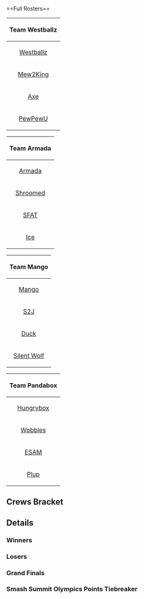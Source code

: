 {{DISPLAYTITLE: Smash Summit 2: ''Crews Bracket''}}{{Smash Summit 2 Tabs|This=4}}<br/>
==Full Rosters==
{{box|start|padding=1em}}
{| class="wikitable"
! colspan="8" align="center"|Team Westballz
|-
|{{Flag/us}} {{Head/falco}} [[Westballz]]
|-
|{{Flag/us}} {{Head/marth}} [[Mew2King]]
|-
|{{Flag/us}} {{head/pikachu}} [[Axe]]
|-
|{{flag/us}} {{head/marth}} [[PewPewU]]
|}
{{box|break|padding=1em}}
{| class="wikitable"
! colspan="8" align="center"|Team Armada
|-
|{{Flag/se}} {{Head/peach}} [[Armada]]
|-
|{{flag/us}} {{head/sheik}} [[Shroomed]]
|-
|{{Flag/us}} {{head/fox}} [[SFAT]]
|-
|{{Flag/de}} {{head/fox}} [[Ice]]
|}
{{box|break|padding=1em}}
{| class="wikitable"
! colspan="8" align="center"|Team Mango
|-
|{{Flag/us}} {{Head/falco}} [[Mango]]
|-
|{{Flag/us}} {{head/cf}} [[S2J]]
|-
|{{Flag/us}} {{head/samus}} [[Duck]]
|-
|{{flag/us}} {{head/fox}} [[Silent Wolf]]
|}
{{box|break|padding=1em}}
{| class="wikitable"
! colspan="8" align="center"|Team Pandabox
|-
|{{Flag/us}} {{Head/puff}} [[Hungrybox]]
|-
|{{Flag/us}} {{Head/ice climbers}} [[Wobbles]]
|-
|{{Flag/us}} {{head/samus}} [[ESAM]]
|-
|{{flag/us}} {{head/sheik}} [[Plup]]
|}
{{box|end}}


==Crews Bracket==
{{4DE4SBracket
<!-- WINNERS BRACKET -->
|r2m1p1=Team Armada |r2m1p1flag= |r2m1p1score=16
|r2m1p2=Team Westballz |r2m1p2flag=us |r2m1p2score=11
|r2m1win=1

|r2m2p1=Team Mango |r2m2p1flag=us |r2m2p1score=16
|r2m2p2=Team Pandabox |r2m2p2flag=us |r2m2p2score=12
|r2m2win=1

|r4m1p1=Team Armada |r4m1p1flag= |r4m1p1score=16
|r4m1p2=Team Mango |r4m1p2flag=us |r4m1p2score=14
|r4m1win=1

<!-- LOSERS BRACKET -->
|l1m1p1=Bye |l1m1p1flag= |l1m1p1score=
|l1m1p2=Bye |l1m1p2flag= |l1m1p2score=
|l1m1win=

|l1m2p1=Bye |l1m2p1flag= |l1m2p1score=
|l1m2p2=Bye |l1m2p2flag= |l1m2p2score=
|l1m2win=

|l2m1p1=Team Westballz |l2m1p1flag=us |l2m1p1score=W
|l2m1p2=Bye |l2m1p2flag= |l2m1p2score=-
|l2m1win=1

|l2m2p1=Team Pandabox |l2m2p1flag=us |l2m2p1score=W
|l2m2p2=Bye |l2m2p2flag= |l2m2p2score=-
|l2m2win=1

|l3m1p1=Team Westballz |l3m1p1flag=us |l3m1p1score=15
|l3m1p2=Team Pandabox |l3m1p2flag=us |l3m1p2score=16
|l3m1win=2

|l4m1p1=Team Mango |l4m1p1flag=us |l4m1p1score=10
|l4m1p2=Team Pandabox |l4m1p2flag=us |l4m1p2score=16
|l4m1win=2

<!-- GRAND FINALS -->
|r5m1p1=Team Armada |r5m1p1flag= |r5m1p1score=16
|r5m1p2=Team Pandabox |r5m1p2flag=us |r5m1p2score=15
|r5m1win=1
}}

==Details==

===Winners===
{{TeamMatch
|team1literal='''Team Armada'''
|team2literal='''Team Westballz {{flag/us}}'''
|date=
|finished=
|live=
|vod=
|teamwin=1
|lrthread=
|interview=
|review=
|width=320

|team1matches=4
|team2matches=2
|team1stocks=5
|team2stocks=0

|m1p1=Shroomed |m1p1char=sheik |m1p1s1=4 |m1p1s2=0 |m1p2=Westballz |m1p2char=falco |m1p2s1=4 |m1p2s2=1 |m1win=2 |m1stage=Battlefield
|m2p1=Armada |m2p1char=peach |m2p1s1=4 |m2p1s2=4 |m2p2=Westballz |m2p2char=falco |m2p2s1=1 |m2p2s2=0 |m2win=1 |m2stage=Final Destination
|m3p1=Armada |m3p1char=peach |m3p1s1=4 |m3p1s2=2 |m3p2=Mew2King |m3p2char=marth |m3p2s1=4 |m3p2s2=0 |m3win=1 |m3stage=Final Destination
|m4p1=Armada |m4p1char=peach |m4p1s1=2 |m4p1s2=0 |m4p2=Axe |m4p2char=pikachu |m4p2s1=4 |m4p2s2=1 |m4win=2 |m4stage=Pokémon Stadium
|m5p1=SFAT |m5p1char=Fox |m5p1s1=4 |m5p1s2=4 |m5p2=Axe |m5p2char=pikachu |m5p2s1=1 |m5p2s2=0 |m5win=1 |m5stage=Yoshi's Story
|m6p1=SFAT |m6p1char=fox |m6p1s1=4 |m6p1s2=1 |m6p2=PewPewU |m6p2char=marth |m6p2s1=4 |m6p2s2=0 |m6win=1 |m6stage=Yoshi's Story
|m7p1= |m7p1char= |m7p1s1= |m7p1s2= |m7p2= |m7p2char= |m7p2s1= |m7p2s2= |m7win= |m7stage=
|m8p1= |m8p1char= |m8p1s1= |m8p1s2= |m8p2= |m8p2char= |m8p2s1= |m8p2s2= |m8win= |m8stage=
|m9p1= |m9p1char= |m9p1s1= |m9p1s2= |m9p2= |m9p2char= |m9p2s1= |m9p2s2= |m9win= |m9stage=
}}

{{TeamMatch
|team1literal='''{{flag/us}} Team Mango'''
|team2literal='''Team Pandabox {{flag/us}}'''
|date=
|finished=
|live=
|vod=
|teamwin=1
|lrthread=
|interview=
|review=
|width=320

|team1matches=4
|team2matches=3
|team1stocks=4
|team2stocks=0

|m1p1=S2J |m1p1char=cf |m1p1s1=4 |m1p1s2=2 |m1p2=wobbles |m1p2char=ice climbers |m1p2s1=4 |m1p2s2=0 |m1win=1 |m1stage=Yoshi's Story
|m2p1=S2J |m2p1char=cf |m2p1s1=2 |m2p1s2=0 |m2p2=Hungrybox |m2p2char=puff |m2p2s1=4 |m2p2s2=3 |m2win=2 |m2stage=Dream Land
|m3p1=Mango |m3p1char=fox |m3p1s1=4 |m3p1s2=2 |m3p2=Hungrybox |m3p2char=puff |m3p2s1=3 |m3p2s2=0 |m3win=1 |m3stage=Yoshi's Story
|m4p1=Mango |m4p1char=fox |m4p1s1=2 |m4p1s2=0 |m4p2=ESAM |m4p2char=samus |m4p2s1=4 |m4p2s2=2 |m4win=2 |m4stage=Fountain of Dreams
|m5p1=Duck |m5p1char=samus |m5p1s1=4 |m5p1s2=4 |m5p2=ESAM |m5p2char=samus |m5p2s1=2 |m5p2s2=0 |m5win=1 |m5stage=Fountain of Dreams
|m6p1=Duck |m6p1char=samus |m6p1s1=4 |m6p1s2=0 |m6p2=Plup |m6p2char=sheik |m6p2s1=4 |m6p2s2=2 |m6win=2 |m6stage=Battlefield
|m7p1=Silent Wolf |m7p1char=fox |m7p1s1=4 |m7p1s2=4 |m7p2=Plup |m7p2char=sheik |m7p2s1=2 |m7p2s2=0 |m7win=1 |m7stage=Pokémon Stadium
|m8p1= |m8p1char= |m8p1s1= |m8p1s2= |m8p2= |m8p2char= |m8p2s1= |m8p2s2= |m8win= |m8stage=
|m9p1= |m9p1char= |m9p1s1= |m9p1s2= |m9p2= |m9p2char= |m9p2s1= |m9p2s2= |m9win= |m9stage=
}}

{{TeamMatch
|team1literal='''Team Armada'''
|team2literal='''Team Mango {{flag/us}}'''
|date=
|finished=
|live=
|vod=
|teamwin=1
|lrthread=
|interview=
|review=
|width=320

|team1matches=4
|team2matches=3
|team1stocks=2
|team2stocks=0

|m1p1=SFAT |m1p1char=fox |m1p1s1=4 |m1p1s2=3 |m1p2=S2J |m1p2char=cf |m1p2s1=4 |m1p2s2=0 |m1win=1 |m1stage=Yoshi's Story
|m2p1=SFAT |m2p1char=fox |m2p1s1=3 |m2p1s2=0 |m2p2=Duck |m2p2char=samus |m2p2s1=4 |m2p2s2=3 |m2win=2 |m2stage=Fountain of Dreams
|m3p1=Shroomed |m3p1char=sheik |m3p1s1=4 |m3p1s2=2 |m3p2=Duck |m3p2char=samus |m3p2s13=3 |m3p2s2=0 |m3win=1 |m3stage=Battlefield
|m4p1=Shroomed |m4p1char=sheik |m4p1s1=2 |m4p1s2=0 |m4p2=Silent Wolf |m4p2char=fox |m4p2s1=4 |m4p2s2=2 |m4win=2 |m4stage=Pokémon Stadium
|m5p1=Ice |m5p1char=fox |m5p1s1=4 |m5p1s2=3 |m5p2=Silent Wolf |m5p2char=fox |m5p2s1=2 |m5p2s2=0 |m5win=1 |m5stage=Battlefield
|m6p1=Ice |m6p1char=fox |m6p1s1=3 |m6p1s2=0 |m6p2=Mango |m6p2char=fox |m6p2s1=4 |m6p2s2=3 |m6win=2 |m6stage=Yoshi's Story
|m7p1=Armada |m7p1char=peach |m7p1s1=4 |m7p1s2=2 |m7p2=Mango |m7p2char=fox |m7p2s1=3 |m7p2s2=0 |m7win=1 |m7stage=Final Destination
|m8p1= |m8p1char= |m8p1s1= |m8p1s2= |m8p2= |m8p2char= |m8p2s1= |m8p2s2= |m8win= |m8stage=
|m9p1= |m9p1char= |m9p1s1= |m9p1s2= |m9p2= |m9p2char= |m9p2s1= |m9p2s2= |m9win= |m9stage=
}}


===Losers===
{{TeamMatch
|team1literal='''{{flag/us}} Team Westballz'''
|team2literal='''Team Pandabox {{flag/us}}'''
|date=
|finished=
|live=
|vod=
|teamwin=2
|lrthread=
|interview=
|review=
|width=320

|team1matches=3
|team2matches=4
|team1stocks=0
|team2stocks=1

|m1p1=Axe |m1p1char=pikachu |m1p1s1=4 |m1p1s2=0 |m1p2=Hungrybox |m1p2char=puff |m1p2s1=4 |m1p2s2=1 |m1win=2 |m1stage=Battlefield
|m2p1=PewPewU |m2p1char=marth |m2p1s1=4 |m2p1s2=1 |m2p2=Hungrybox |m2p2char=puff |m2p2s1=1 |m2p2s2=0 |m2win=1 |m2stage=Pokémon Stadium
|m3p1=PewPewU |m3p1char=marth |m3p1s1=1 |m3p1s2=0 |m3p2=ESAM |m3p2char=samus |m3p2s1=4 |m3p2s2=3 |m3win=2 |m3stage=Dream Land
|m4p1=Mew2King |m4p1char=sheik |m4p1s1=4 |m4p1s2=2 |m4p2=ESAM |m4p2char=samus |m4p2s1=3 |m4p2s2=0 |m4win=1 |m4stage=Final Destination
|m5p1=Mew2King |m5p1char=sheik |m5p1s1=2 |m5p1s2=0 |m5p2=Wobbles |m5p2char=ice climbers |m5p2s1=4 |m5p2s2=3 |m5win=2 |m5stage=Pokémon Stadium
|m6p1=Westballz |m6p1char=falco |m6p1s1=4 |m6p1s2=2 |m6p2=Wobbles |m6p2char=ice climbers |m6p2s1=3 |m6p2s2=0 |m6win=1 |m6stage=Yoshi's Story
|m7p1=Westballz |m7p1char=falco |m7p1s1=2 |m7p1s2=0 |m7p2=Plup |m7p2char=sheik |m7p2s1=4 |m7p2s2=1 |m7win=2 |m7stage=Battlefield
|m8p1= |m8p1char= |m8p1s1= |m8p1s2= |m8p2= |m8p2char= |m8p2s1= |m8p2s2= |m8win= |m8stage=
|m9p1= |m9p1char= |m9p1s1= |m9p1s2= |m9p2= |m9p2char= |m9p2s1= |m9p2s2= |m9win= |m9stage=
}}

{{TeamMatch
|team1literal='''{{flag/us}} Team Mango'''
|team2literal='''Team Pandabox {{flag/us}}'''
|date=
|finished=
|live=
|vod=
|teamwin=2
|lrthread=
|interview=
|review=
|width=320

|team1matches=2
|team2matches=4
|team1stocks=0
|team2stocks=6

|m1p1=Silent Wolf |m1p1char=fox |m1p1s1=4 |m1p1s2=0 |m1p2=Hungrybox |m1p2char=puff |m1p2s1=4 |m1p2s2=1 |m1win=2 |m1stage=Battlefield
|m2p1=Duck |m2p1char=samus |m2p1s1=4 |m2p1s2=3 |m2p2=Hungrybox |m2p2char=puff |m2p2s1=1 |m2p2s2=0 |m2win=1 |m2stage=Fountain of Dreams
|m3p1=Duck |m3p1char=samus |m3p1s1=3 |m3p1s2=0 |m3p2=Wobbles |m3p2char=ice climbers |m3p2s1=4 |m3p2s2=2 |m3win=2 |m3stage=Yoshi's Story
|m4p1=S2J |m4p1char=cf |m4p1s1=4 |m4p1s2=1 |m4p2=Wobbles |m4p2char=ice climbers |m4p2s1=2 |m4p2s2=0 |m4win=1 |m4stage=Pokémon Stadium
|m5p1=S2J |m5p1char=cf |m5p1s1=1 |m5p1s2=0 |m5p2=Plup |m5p2char=sheik |m5p2s1=4 |m5p2s2=3 |m5win=2 |m5stage=Fountain of Dreams
|m6p1=Mango |m6p1char=fox |m6p1s1=4 |m6p1s2=0 |m6p2=Plup |m6p2char=sheik |m6p2s1=3 |m6p2s2=2 |m6win=2 |m6stage=Yoshi's Story
|m7p1= |m7p1char= |m7p1s1= |m7p1s2= |m7p2= |m7p2char= |m7p2s1= |m7p2s2= |m7win= |m7stage=
|m8p1= |m8p1char= |m8p1s1= |m8p1s2= |m8p2= |m8p2char= |m8p2s1= |m8p2s2= |m8win= |m8stage=
|m9p1= |m9p1char= |m9p1s1= |m9p1s2= |m9p2= |m9p2char= |m9p2s1= |m9p2s2= |m9win= |m9stage=
}}


===Grand Finals===
{{TeamMatch
|team1literal='''Team Armada'''
|team2literal='''Team Pandabox {{flag/us}}'''
|date=
|finished=
|live=
|vod=
|teamwin=1
|lrthread=
|interview=
|review=
|width=320

|team1matches=4
|team2matches=3
|team1stocks=1
|team2stocks=0

|m1p1=Ice |m1p1char=fox |m1p1s1=4 |m1p1s2=0 |m1p2=Wobbles |m1p2char=ice climbers |m1p2s1=4 |m1p2s2=1 |m1win=2 |m1stage=Final Destination
|m2p1=SFAT |m2p1char=fox |m2p1s1=4 |m2p1s2=4 |m2p2=Wobbles |m2p2char=ice climbers |m2p2s1=1 |m2p2s2=0 |m2win=1 |m2stage=Final Destination
|m3p1=SFAT |m3p1char=fox |m3p1s1=4 |m3p1s2=0 |m3p2=Hungrybox |m3p2char=puff |m3p2s1=4 |m3p2s2=2 |m3win=2 |m3stage=Dream Land
|m4p1=Armada |m4p1char=fox |m4p1s1=4 |m4p1s2=4 |m4p2=Hungrybox |m4p2char=puff |m4p2s1=2 |m4p2s2=0 |m4win=1 |m4stage=Pokémon Stadium
|m5p1=Armada |m5p1char=fox |m5p1s1=4 |m5p1s2=1 |m5p2=ESAM |m5p2char=samus |m5p2s1=4 |m5p2s2=0 |m5win=1 |m5stage=Fountain of Dreams
|m6p1=Armada |m6p1char=fox |m6p1s1=1 |m6p1s2=0 |m6p2=Plup |m6p2char=sheik |m6p2s1=4 |m6p2s2=4 |m6win=2 |m6stage=Battlefield
|m7p1=Shroomed |m7p1char=sheik |m7p1s1=4 |m7p1s2=1 |m7p2=Plup |m7p2char=sheik |m7p2s1=4 |m7p2s2=0 |m7win=1 |m7stage=Battlefield
|m8p1= |m8p1char= |m8p1s1= |m8p1s2= |m8p2= |m8p2char= |m8p2s1= |m8p2s2= |m8win= |m8stage=
|m9p1= |m9p1char= |m9p1s1= |m9p1s2= |m9p2= |m9p2char= |m9p2s1= |m9p2s2= |m9win= |m9stage=
}}


===Smash Summit Olympics Points Tiebreaker===
{{TeamMatch
|team1literal='''Team Armada'''
|team2literal='''Team Pandabox {{flag/us}}'''
|date=
|finished=
|live=
|vod=
|teamwin=2
|lrthread=
|interview=
|review=
|width=320

|team1matches=3
|team2matches=4
|team1stocks=0
|team2stocks=2

|m1p1=SFAT |m1p1char=fox |m1p1s1=4 |m1p1s2=0 |m1p2=Hungrybox |m1p2char=puff |m1p2s1=4 |m1p2s2=2 |m1win=2 |m1stage=Battlefield
|m2p1=Armada |m2p1char=fox |m2p1s1=4 |m2p1s2=3 |m2p2=Hungrybox |m2p2char=puff |m2p2s1=2 |m2p2s2=0 |m2win=1 |m2stage=Pokémon Stadium
|m3p1=Armada |m3p1char=fox |m3p1s1=3 |m3p1s2=0 |m3p2=ESAM |m3p2char=samus |m3p2s1=4 |m3p2s2=2 |m3win=2 |m3stage=Fountain of Dreams
|m4p1=shroomed |m4p1char=sheik |m4p1s1=4 |m4p1s2=3 |m4p2=ESAM |m4p2char=samus |m4p2s1=2 |m4p2s2=0 |m4win=1 |m4stage=Battlefield
|m5p1=Shroomed |m5p1char=sheik |m5p1s1=3 |m5p1s2=0 |m5p2=Wobbles |m5p2char=ice climbers |m5p2s1=4 |m5p2s2=1 |m5win=2 |m5stage=Final Destination
|m6p1=Ice |m6p1char=fox |m6p1s1=4 |m6p1s2=4 |m6p2=Wobbles |m6p2char=ice climbers |m6p2s1=1 |m6p2s2=0 |m6win=1 |m6stage=Pokémon Stadium
|m7p1=Ice |m7p1char=fox |m7p1s1=4 |m7p1s2=0 |m7p2=Plup |m7p2char=sheik |m7p2s1=4 |m7p2s2=2 |m7win=2 |m7stage=Battlefield
|m8p1= |m8p1char= |m8p1s1= |m8p1s2= |m8p2= |m8p2char= |m8p2s1= |m8p2s2= |m8win= |m8stage=
|m9p1= |m9p1char= |m9p1s1= |m9p1s2= |m9p2= |m9p2char= |m9p2s1= |m9p2s2= |m9win= |m9stage=
}}
